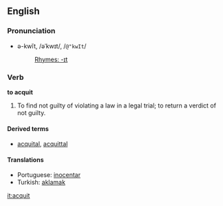 ==English==
===Pronunciation===
*ə-kwĭt, /əˈkwɪt/, /<tt>@"kwIt</tt>/
*:[[Rhymes:English:-ɪt|Rhymes: -ɪt]]

===Verb===
'''to acquit'''

#To find not guilty of violating a law in a legal trial; to return a verdict of not guilty.

====Derived terms====
*[[acquital]], [[acquittal]]

====Translations====
*Portuguese: [[inocentar]]
*Turkish: [[aklamak]]

[[it:acquit]]